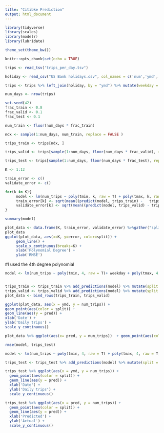 ---
title: "Citibke Prediction"
output: html_document
---

```{r setup, include=FALSE}
library(tidyverse)
library(scales)
library(modelr)
library(lubridate)

theme_set(theme_bw())

knitr::opts_chunk$set(echo = TRUE)
```


```{r}
trips <- read_tsv("trips_per_day.tsv")

holiday <- read_csv("US Bank holidays.csv", col_names = c('num','ymd','holiday'))

trips <- trips %>% left_join(holiday, by = "ymd") %>% mutate(weekday = as.factor(wday(ymd)), is_weekend = (weekday == 1 | weekday == 7), is_holiday = !is.na(holiday), prcp_level = as.numeric(prcp >= 0.3))

num_days <- nrow(trips)
```


```{r}
set.seed(42)
frac_train <- 0.8
frac_valid <- 0.1
frac_test <- 0.1

num_train <- floor(num_days * frac_train)

ndx <- sample(1:num_days, num_train, replace = FALSE )

trips_train <- trips[ndx, ]

trips_valid <- trips[sample(1:num_days, floor(num_days * frac_valid), replace = FALSE ), ]

trips_test <- trips[sample(1:num_days, floor(num_days * frac_test), replace = FALSE ), ]


```

```{r}
K <- 1:12

train_error <- c()
validate_error <- c()

for(k in K){ 
     model <- lm(num_trips ~ poly(tmin, k, raw = T) + poly(tmax, k, raw = T) + poly(snwd, k, raw = T) + prcp_level + weekday +  is_weekend + is_holiday, data = trips_train)  
     train_error[k] <- sqrt(mean((predict(model, trips_train) -   trips_train$num_trips)^2))                    
     validate_error[k] <- sqrt(mean((predict(model, trips_valid) - trips_valid$num_trips)^2)) 
}

summary(model)
```

```{r}
plot_data <- data.frame(K, train_error, validate_error) %>%gather("split", "error", -K)
plot_data
ggplot(plot_data, aes(x=K, y=error, color=split)) +
     geom_line() +
     scale_x_continuous(breaks=K) +
     xlab('Polynomial Degree') +
     ylab('RMSE')
```

#I used the 4th degree polynomial
```{r}
model <- lm(num_trips ~ poly(tmin, 4, raw = T)+ weekday + poly(tmax, 4, raw = T) + poly(snwd, 4, raw = T)  + prcp_level + is_weekend + is_holiday, data = trips_train)


trips_train <- trips_train %>% add_predictions(model) %>% mutate(split = "train")
trips_valid <- trips_valid %>% add_predictions(model) %>% mutate(split = "validate")
plot_data <- bind_rows(trips_train, trips_valid)

ggplot(plot_data, aes(x = ymd, y = num_trips)) +
geom_point(aes(color = split)) +
geom_line(aes(y = pred)) +
xlab('Date') +
ylab('Daily trips') +
scale_y_continuous()

```
```{r}
plot_data %>% ggplot(aes(x= pred, y = num_trips))  + geom_point(aes(color = split)) + geom_line(aes(y = pred)) + xlab("Predicted") + ylab("Actual") + scale_y_continuous()

```

```{r}
rmse(model, trips_test)

```


```{r}
model <- lm(num_trips ~ poly(tmin, 4, raw = T) + poly(tmax, 4, raw = T) + poly(snwd, 4, raw = T) +  weekday + prcp_level + is_weekend + is_holiday, data= trips_test)

trips_test <- trips_test %>% add_predictions(model) %>% mutate(split = "test")

trips_test %>% ggplot(aes(x = ymd, y = num_trips)) +
  geom_point(aes(color = split)) +
  geom_line(aes(y = pred)) +
  xlab('Date') +
  ylab('Daily trips') +
  scale_y_continuous()

trips_test %>% ggplot(aes(x = pred, y = num_trips)) +
  geom_point(aes(color = split)) +
  geom_line(aes(y = pred)) +
  xlab('Predicted') +
  ylab('Actual') +
  scale_y_continuous()

```

